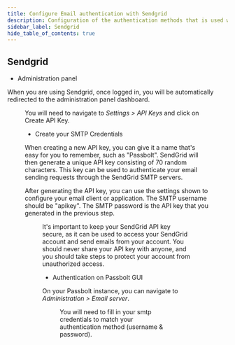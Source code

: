 ```yaml
---
title: Configure Email authentication with Sendgrid
description: Configuration of the authentication methods that is used with SMTP for Sendgrid
sidebar_label: Sendgrid
hide_table_of_contents: true
---
```


<EmailServerConfigurationIntroduction/>

## Sendgrid

- Administration panel

When you are using Sendgrid, once logged in, you will be automatically redirected to the administration panel dashboard.

<Figure
  src="/img/help/2023/02/smtp-sendgrid-credentials-panel.png"
  caption="Sendgrid - SMTP Credentials Panel"
  alt="Sendgrid - SMTP Credentials Panel"
/>

You will need to navigate to *Settings > API Keys* and click on Create API Key.

- Create your SMTP Credentials

When creating a new API key, you can give it a name that's easy for you to remember, such as "Passbolt". SendGrid will then generate a unique API key consisting of 70 random characters. This key can be used to authenticate your email sending requests through the SendGrid SMTP servers.

After generating the API key, you can use the settings shown to configure your email client or application. The SMTP username should be "apikey". The SMTP password is the API key that you generated in the previous step.

<Figure
  src="/img/help/2023/02/smtp-sendgrid-credentials-example.png"
  caption="Sendgrid - SMTP Credentials"
  alt="Sendgrid - SMTP Credentials"
/>

It's important to keep your SendGrid API key secure, as it can be used to access your SendGrid account and send emails from your account. You should never share your API key with anyone, and you should take steps to protect your account from unauthorized access.

- Authentication on Passbolt GUI

On your Passbolt instance, you can navigate to *Administration > Email server*.

<Figure
  src="/img/help/2023/02/smtp-sendgrid-authentication.png"
  caption="Passbolt - Email authentication"
  alt="Passbolt - Email authentication"
/>

You will need to fill in your smtp credentials to match your authentication method (username & password).

<TestYourEmailConfiguration/>
